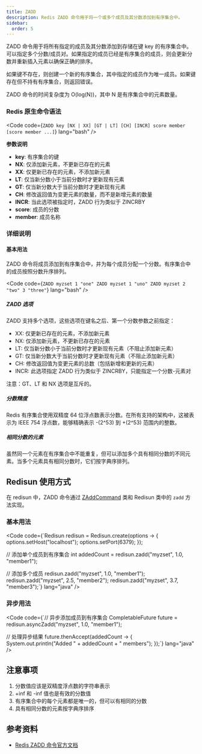 ```yaml
---
title: ZADD
description: Redis ZADD 命令用于将一个或多个成员及其分数添加到有序集合中。
sidebar:
  order: 5
---
```



ZADD 命令用于将所有指定的成员及其分数添加到存储在键 key 的有序集合中。可以指定多个分数/成员对。如果指定的成员已经是有序集合的成员，则会更新分数并重新插入元素以确保正确的排序。

如果键不存在，则创建一个新的有序集合，其中指定的成员作为唯一成员。如果键存在但不持有有序集合，则返回错误。

ZADD 命令的时间复杂度为 O(log(N))，其中 N 是有序集合中的元素数量。

### Redis 原生命令语法

<Code code={`ZADD key [NX | XX] [GT | LT] [CH] [INCR] score member [score member ...]`} lang="bash" />

**参数说明**

- **key**: 有序集合的键
- **NX**: 仅添加新元素，不更新已存在的元素
- **XX**: 仅更新已存在的元素，不添加新元素
- **LT**: 仅当新分数小于当前分数时才更新现有元素
- **GT**: 仅当新分数大于当前分数时才更新现有元素
- **CH**: 修改返回值为变更元素的数量，而不是新增元素的数量
- **INCR**: 当此选项被指定时，ZADD 行为类似于 ZINCRBY
- **score**: 成员的分数
- **member**: 成员名称

### 详细说明

#### 基本用法

ZADD 命令将成员添加到有序集合中，并为每个成员分配一个分数。有序集合中的成员按照分数升序排列。

<Code code={`ZADD myzset 1 "one"
ZADD myzset 1 "uno"
ZADD myzset 2 "two" 3 "three"`} lang="bash" />

##### ZADD 选项

ZADD 支持多个选项，这些选项在键名之后、第一个分数参数之前指定：

- XX: 仅更新已存在的元素，不添加新元素
- NX: 仅添加新元素，不更新已存在的元素
- LT: 仅当新分数小于当前分数时才更新现有元素（不阻止添加新元素）
- GT: 仅当新分数大于当前分数时才更新现有元素（不阻止添加新元素）
- CH: 修改返回值为变更元素的总数（包括新增和更新的元素）
- INCR: 此选项指定 ZADD 行为类似于 ZINCRBY，只能指定一个分数-元素对

注意：GT、LT 和 NX 选项是互斥的。

##### 分数精度

Redis 有序集合使用双精度 64 位浮点数表示分数。在所有支持的架构中，这被表示为 IEEE 754 浮点数，能够精确表示 -(2^53) 到 +(2^53) 范围内的整数。

##### 相同分数的元素

虽然同一个元素在有序集合中不能重复，但可以添加多个具有相同分数的不同元素。当多个元素具有相同分数时，它们按字典序排列。

## Redisun 使用方式

在 redisun 中，ZADD 命令通过 [ZAddCommand](https://gitee.com/smartboot/redisun/blob/master/src/main/java/tech/smartboot/redisun/cmd/ZAddCommand.java) 类和 Redisun 类中的 `zadd` 方法实现。

### 基本用法

<Code code={`Redisun redisun = Redisun.create(options -> {
    options.setHost("localhost");
    options.setPort(6379);
});

// 添加单个成员到有序集合
int addedCount = redisun.zadd("myzset", 1.0, "member1");

// 添加多个成员
redisun.zadd("myzset", 1.0, "member1");
redisun.zadd("myzset", 2.5, "member2");
redisun.zadd("myzset", 3.7, "member3");`} lang="java" />

### 异步用法

<Code code={`// 异步添加成员到有序集合
CompletableFuture<Integer> future = redisun.asyncZadd("myzset", 1.0, "member1");

// 处理异步结果
future.thenAccept(addedCount -> {
    System.out.println("Added " + addedCount + " members");
});`} lang="java" />

## 注意事项

1. 分数值应该是双精度浮点数的字符串表示
2. +inf 和 -inf 值也是有效的分数值
3. 有序集合中的每个元素都是唯一的，但可以有相同的分数
4. 具有相同分数的元素按字典序排序

## 参考资料

- [Redis ZADD 命令官方文档](https://redis.io/docs/latest/commands/zadd/)